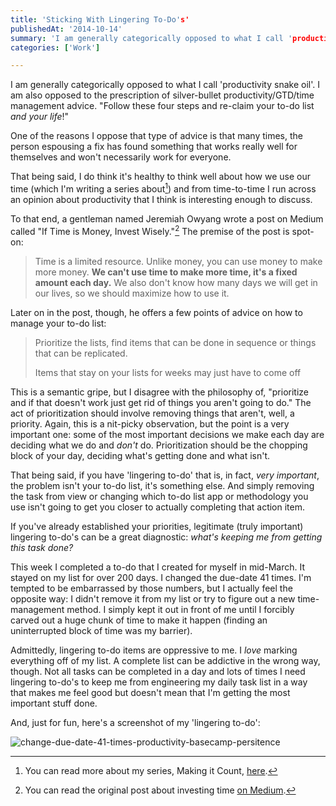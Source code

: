 ```yaml
---
title: 'Sticking With Lingering To-Do's'
publishedAt: '2014-10-14'
summary: 'I am generally categorically opposed to what I call 'productivity snake oil'. I am also opposed to the prescription of silver-bullet productivity/GTD/time management advice.'
categories: ['Work']

---
```


I am generally categorically opposed to what I call 'productivity snake oil'. I am also opposed to the prescription of silver-bullet productivity/GTD/time management advice. "Follow these four steps and re-claim your to-do list *and your life*!" 

One of the reasons I oppose that type of advice is that many times, the person espousing a fix has found something that works really well for themselves and won't necessarily work for everyone.

That being said, I do think it's healthy to think well about how we use our time (which I'm writing a series about[^1]) and from time-to-time I run across an opinion about productivity that I think is interesting enough to discuss.

To that end, a gentleman named Jeremiah Owyang wrote a post on Medium called "If Time is Money, Invest Wisely."[^2] The premise of the post is spot-on:

> Time is a limited resource. Unlike money, you can use money to make more money. **We can't use time to make more time, it's a fixed amount each day.** We also don't know how many days we will get in our lives, so we should maximize how to use it.

Later on in the post, though, he offers a few points of advice on how to manage your to-do list:

> Prioritize the lists, find items that can be done in sequence or things that can be replicated. 
>
> Items that stay on your lists for weeks may just have to come off

This is a semantic gripe, but I disagree with the philosophy of, "prioritize and if that doesn't work just get rid of things you aren't going to do." The act of prioritization should involve removing things that aren't, well, a priority. Again, this is a nit-picky observation, but the point is a very important one: some of the most important decisions we make each day are deciding what we do and *don't* do. Prioritization should be the chopping block of your day, deciding what's getting done and what isn't.

That being said, if you have 'lingering to-do' that is, in fact, *very important*, the problem isn't your to-do list, it's something else. And simply removing the task from view or changing which to-do list app or methodology you use isn't going to get you closer to actually completing that action item.

If you've already established your priorities, legitimate (truly important) lingering to-do's can be a great diagnostic: *what's keeping me from getting this task done?*

This week I completed a to-do that I created for myself in mid-March. It stayed on my list for over 200 days. I changed the due-date 41 times. I'm tempted to be embarrassed by those numbers, but I actually feel the opposite way: I didn't remove it from my list or try to figure out a new time-management method. I simply kept it out in front of me until I forcibly carved out a huge chunk of time to make it happen (finding an uninterrupted block of time was my barrier).

Admittedly, lingering to-do items are oppressive to me. I *love* marking everything off of my list. A complete list can be addictive in the wrong way, though. Not all tasks can be completed in a day and lots of times I need lingering to-do's to keep me from engineering my daily task list in a way that makes me feel good but doesn't mean that I'm getting the most important stuff done.

And, just for fun, here's a screenshot of my 'lingering to-do':

<Image src="/images/blog/sticking-with-lingering-to-dos/84751-change-due-date-41-times-productivity-basecamp-persitence.png" alt="change-due-date-41-times-productivity-basecamp-persitence" width={800} height={600} />

[^1]: You can read more about my series, Making it Count, [here](https://ericdodds.com/series-making-it-count).

[^2]: You can read the original post about investing time [on Medium](https://medium.com/career-pathing/if-time-is-money-invest-wisely-1908315626bb).
